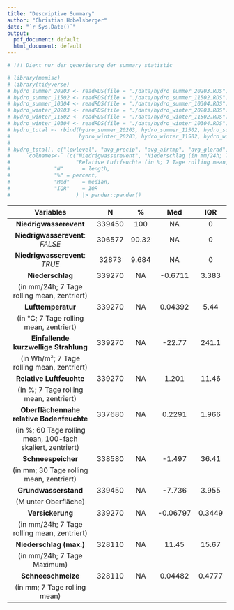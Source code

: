 ```yaml
---
title: "Descriptive Summary"
author: "Christian Hobelsberger"
date: "`r Sys.Date()`"
output:
  pdf_document: default
  html_document: default
---
```


```r

# !!! Dient nur der generierung der summary statistic

# library(memisc)
# library(tidyverse)
# hydro_summer_20203 <- readRDS(file = "./data/hydro_summer_20203.RDS")
# hydro_summer_11502 <- readRDS(file = "./data/hydro_summer_11502.RDS")
# hydro_summer_10304 <- readRDS(file = "./data/hydro_summer_10304.RDS")
# hydro_winter_20203 <- readRDS(file = "./data/hydro_winter_20203.RDS")
# hydro_winter_11502 <- readRDS(file = "./data/hydro_winter_11502.RDS")
# hydro_winter_10304 <- readRDS(file = "./data/hydro_winter_10304.RDS")
# hydro_total <- rbind(hydro_summer_20203, hydro_summer_11502, hydro_summer_10304,
#                      hydro_winter_20203, hydro_winter_11502, hydro_winter_10304)
# 
# hydro_total[, c("lowlevel", "avg_precip", "avg_airtmp", "avg_glorad", "avg_relhum", "avg_soilwater", "avg_snowstorage", "groundwaterdepth", "avg_infiltration", "max_precip_scaled", "avg_snowstorage_drain")] %>%
#     `colnames<-` (c("Niedrigwasserevent", "Niederschlag (in mm/24h; 7 Tage rolling mean, zentriert)", "Lufttemperatur (in °C; 7 Tage rolling mean, zentriert)", "Einfallende kurzwellige Strahlung (in Wh/m²; 7 Tage rolling mean, zentriert)",
#                     "Relative Luftfeuchte (in %; 7 Tage rolling mean, zentriert)", "Oberflächennahe relative Bodenfeuchte (in %; 60 Tage rolling mean, 100-fach skaliert, zentriert)", "Schneespeicher (in mm; 30 Tage rolling mean, zentriert)", "Grundwasserstand (M unter Oberfläche)", "Versickerung (in mm/24h; 7 Tage rolling mean, zentriert)", "Niederschlag (in mm/24h; 7 Tage Maximum)", "Schneeschmelze (in mm; 7 Tage rolling mean)")) |> desctable::desc_table(
#              "N"      = length,
#              "%" = percent,
#              "Med"    = median,
#              "IQR"    = IQR
#                     ) |> pander::pander()
```

<!-- ---------------------------------------------------------------------- -->
<!--            Variables                N        %        Med       IQR    -->
<!-- -------------------------------- -------- -------- --------- --------- -->
<!--      **Niedrigwasserevent**        339450   NA      NA         0     -->

<!--  **Niedriwasserevent**: *FALSE*   306577   90.32      NA         0     -->

<!--  **Niedriwasserevent**: *TRUE*    32873    9.684     NA         0     -->

<!--        Abfluss (in m³/s)          339450     NA      13.18     20.01   -->

<!--      Lufttemperatur (in °C)       339450     NA      6.536     11.66   -->

<!--     Einfallende kurzwellige       339450     NA      335.2     414.1   -->
<!--       Strahlung (in Wh/m²)                                             -->

<!--     Niederschlag (in mm/24h)      339450     NA      0.566     4.222   -->

<!--    Grundwasserstand (M unter      339450     NA     -7.736     3.955   -->
<!--           Oberfläche)                                                  -->

<!--   Relative Luftfeuchte (in %)     339450     NA     0.8084    0.1774   -->

<!--      Schneespeicher (in mm)       339450     NA     0.4012     51.84   -->

<!--     Oberflächennahe relative      339450     NA     0.3888    0.04095  -->
<!--       Bodenfeuchte (in %)                                              -->

<!--       Wasserleitfähigkeit         339450     NA     0.07337   0.4288   -->
<!-- ---------------------------------------------------------------------- -->

----------------------------------------------------------------------
           Variables                N        %        Med       IQR   
-------------------------------- -------- -------- ---------- --------
     **Niedrigwasserevent**       339450   100         NA        0    

    **Niedrigwasserevent**:       306577   90.32       NA        0    
            *FALSE*                                                   

 **Niedrigwasserevent**: *TRUE*   32873    9.684       NA        0    

   **Niederschlag**               339270     NA     -0.6711    3.383    
 
 (in mm/24h; 7 Tage rolling mean, 
 zentriert)                                        

 **Lufttemperatur**               339270     NA     0.04392     5.44  
 
 (in °C; 7 Tage
    rolling mean, zentriert)                                          

  **Einfallende kurzwellige**     339270     NA      -22.77    241.1  
  **Strahlung** 
  
  (in Wh/m²; 7 Tage                                         
    rolling mean, zentriert)                                          

 **Relative Luftfeuchte**         339270     NA      1.201     11.46  
 
 (in %; 7 Tage rolling mean, 
 zentriert)                                        

  **Oberflächennahe relative**    337680     NA      0.2291    1.966  
  **Bodenfeuchte** 
  
  (in %; 60 Tage                                         
     rolling mean, 100-fach                                           
      skaliert, zentriert)                                            

 **Schneespeicher**               338580     NA      -1.497    36.41  
    
    
  (in mm; 30 Tage
  rolling mean, zentriert)                                               

   **Grundwasserstand**           339450     NA      -7.736    3.955  
  
  (M unter Oberfläche)                                                 

   **Versickerung**               339270     NA     -0.06797   0.3449 
 
 (in mm/24h; 7 Tage rolling mean, 
 zentriert)                                        

   **Niederschlag (max.)**        328110     NA      11.45     15.67  
   
   
   (in mm/24h; 7 Tage Maximum)                                         

 **Schneeschmelze**               328110     NA     0.04482    0.4777 
  
  (in mm; 7 Tage rolling mean)
----------------------------------------------------------------------